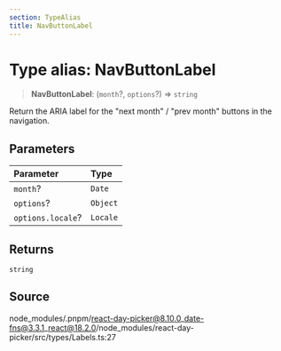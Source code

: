 ```yaml
---
section: TypeAlias
title: NavButtonLabel
---
```


# Type alias: NavButtonLabel

> **NavButtonLabel**: (`month`?, `options`?) => `string`

Return the ARIA label for the "next month" / "prev month" buttons in the navigation.

## Parameters

| Parameter | Type |
| :------ | :------ |
| `month`? | `Date` |
| `options`? | `Object` |
| `options.locale`? | `Locale` |

## Returns

`string`

## Source

node\_modules/.pnpm/react-day-picker@8.10.0\_date-fns@3.3.1\_react@18.2.0/node\_modules/react-day-picker/src/types/Labels.ts:27
